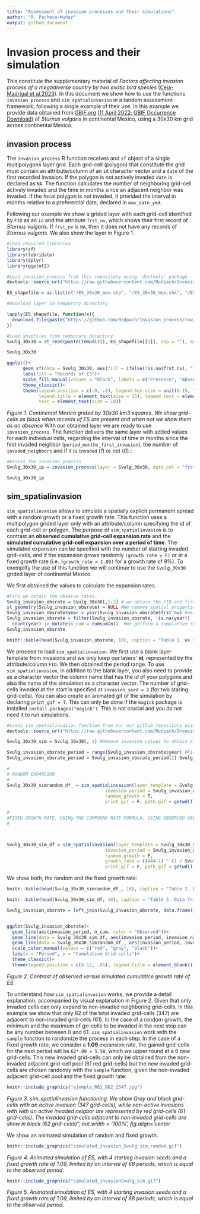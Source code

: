 ```yaml
---
title: "Assessment of invasion processes and their simulations"
author: "R. Pacheco-Muñoz"
output: github_document
---
```


# Invasion process and their simulation

This constitute the supplementary material of _Factors affecting invasion process of a megadiverse country by two exotic bird species_ ([Ceja-Madrigal et al.2023](https://www.sciencedirect.com/science/article/pii/S2213305423000322?dgcid=coauthor#ack0005)). In this document we show how to use the functions `invasion_process` and `sim_spatialinvasion` in a tandem assessment framework, following a single example of their use. In this example we provide data obtained from [GBIF.org](GBIF.org) [(11 April 2022; GBIF Occurrence Download)](https://doi.org/10.15468/dl.8z9dxy) of _Sturnus vulgaris_ in continental Mexico, using a 30x30 km grid across continental Mexico.


## invasion process

The `invasion_process` R function receives and `sf` object of a single multipolygons layer grid. Each grid-cell (polygon) that constitute the grid must contain an attribute/column of an `id` character vector and a `date` of the first recorded invasion. If the polygon is not actively invaded `date` is declared as `NA`. The function calculates the number of neighboring grid-cell actively invaded and the time in months since an adjacent neighbor was invaded. If the focal polygon is not invaded, it provided the interval in months relative to a preferential date, declared in `max_date_ymd`.

Following our example we show a grided layer with each grid-cell identified by `FID` as an `id` and the attribute `frst_nv`, which shows their first record of _Sturnus vulgaris_. If `frst_nv` is `NA`, then it does not have any records of _Sturnus vulgaris_. We also show the layer in Figure 1.
```r
#load required libraries
library(sf)
library(lubridate)
library(dplyr)
library(ggplot2)

#Load invasion_process from this repository using 'devtools' package
devtools::source_url("https://raw.githubusercontent.com/Rodpach/Invasion_process/master/invasion_process.R")

ES_shapefile = as.list(c("/ES_30x30_mex.shp", "/ES_30x30_mex.shx", "/ES_30x30_mex.dbf", "/ES_30x30_mex.prj"))

#Download layer in temporary directory

lapply(ES_shapefile, function(x){
  download.file(paste("https://github.com/Rodpach/Invasion_process/raw/master", x, sep = ""), destfile = paste(tempdir(), x, sep = ""), quiet = T)
})

#Load shapfiles from temporary directory
Svulg_30x30 = st_read(paste(tempdir(), ES_shapefile[[1]], sep = ""), quiet = T)

Svulg_30x30
```

```r
ggplot()+
      geom_sf(data = Svulg_30x30, aes(fill = ifelse(!is.na(frst_nv), "1", NA)), size = 0.05)+
      labs(fill = "Records of ES")+
      scale_fill_manual(values = "black", labels = c("Presence", "Absence"), na.value = "transparent")+
      theme_classic()+
      theme(legend.position = c(.9, .8), legend.key.size = unit(0.15, "cm"), legend.title.align = 0.5,
            legend.title = element_text(size = 15), legend.text = element_text(size = 13),
            text = element_text(size = 10))
```
_Figure 1. Continental Mexico grided by 30x30 km3 squares. We show grid-cells as black when records of ES are present and when not we show them as an absence_
\n
With our obtained layer we are ready to use `invasion_process`. The function delivers the same layer with added values for each individual cells, regarding the interval of time in months since the first invaded neighbor  (`period_months_first_invasion`), the number of `invaded_neighbors` and if it is `invaded` (*1*)  or not (*0*).:
```r
#Assess the invasion process
Svulg_30x30_ip = invasion_process(layer = Svulg_30x30, date_col = "frst_nv", poligon_id_col = "FID", max_date_ymd = "2022-03-01")

Svulg_30x30_ip
```

## sim_spatialinvasion

`sim_spatialinvasion` allows to simulate a spatially explicit permanent spread with a random growth or a fixed growth rate. This function uses a multipolygon grided layer only with an attribute/column specifying the id of each grid-cell or polygon. The purpose of `sim_spatialinvasion` is to contrast an **observed cumulative grid-cell expansion rate** and the **simulated cumulative grid-cell expansion over a period of time**. The simulated expansion can be specified with the number of starting invaded grid-cells, and if the expansion grows randomly `(growth_rate = F)` or at a fixed growth rate (i.e. `(growth_rate = 1.09)` for a growth rate of 9%). To exemplify the use of this function we will continue to use the `Svulg_30x30` grided layer of continental Mexico.

We first obtained the values to calculate the expansion rates.
```r

#Firs we obtain the observe rates.
Svulg_invasion_obsrate = Svulg_30x30[,1:2] # we obtain the FID and first invatio day of each grid-cell
st_geometry(Svulg_invasion_obsrate) = NULL #We remove spatial properties from object to obtain a tibble
Svulg_invasion_obsrate$year = year(Svulg_invasion_obsrate$frst_nv) #we creat a year of first record column
Svulg_invasion_obsrate = filter(Svulg_invasion_obsrate, !is.na(year)) |> #We use count the obtain the new record per year
  count(year) |> mutate(n_cum = cumsum(n))  #We perform a cumulative summary of each new record.
Svulg_invasion_obsrate
```


```r
knitr::kable(head(Svulg_invasion_obsrate, 10), caption = "Table 1. We show the first five periods of time (years) and their respective number of grid-cells invaded per year (n) and their cumulative count per year (n_cum).")
```

We proceed to load `sim_spatialinvasion`. We first use a blank layer template from invasions and we only keep our layers' **id**, represented by the attribute/column `FID`. We then obtained the period range. To use `sim_spatialinvasion`, in addition to the blank layer, you also need to provide  as a character vector the column name that has the *id* of your polygons and also the name of the simulation as a character vector. The number of grid-cells invaded at the start is specified at `invasion_seed = 2` (for two staring grid-cells). You can also create an animated gif of the simulation by declaring `print_gif = T`. This can only be done if the `magick` package is installed `install.packages("magick")`. This is not crucial and you do not need it to run simulations.
```r
#Loads sim_spatialinvasion function from our our github repository usin 'devtools' package.
devtools::source_url("https://raw.githubusercontent.com/Rodpach/Invasion_process/master/sim_spatialinvasion.R")

Svulg_30x30_sim = Svulg_30x30[, 1] #Remove invasion values to obtain a blank grid layer template.

Svulg_invasion_obsrate_period = range(Svulg_invasion_obsrate$year) #First and last year of records
Svulg_invasion_obsrate_period = Svulg_invasion_obsrate_period[2]-Svulg_invasion_obsrate_period[1] #obtain the period of time

#
# RANDOM EXPANSION
#
Svulg_30x30_simrandom_df_ = sim_spatialinvasion(layer_template = Svulg_30x30_sim, poligon_id_col = "FID", sim_name = "Svulg_sim_random",
                                     invasion_period = Svulg_invasion_obsrate_period, invasion_seed = 2, 
                                     random_growth = T, 
                                     print_gif = F, path_gif = getwd())

#
#FIXED GROWTH RATE, USINg THE COMPOUND RATE FORMULA, USING OBSERVED VALUES.
#



Svulg_30x30_sim_df = sim_spatialinvasion(layer_template = Svulg_30x30_sim, poligon_id_col = "FID", sim_name = "Svulg_sim",
                                     invasion_period = Svulg_invasion_obsrate_period, invasion_seed = 2,
                                     random_growth = F, 
                                     growth_rate = ((444-1) ^ (1 / Svulg_invasion_obsrate_period)), #Fixed growth rate calculated using de compound rate formula and the observed data. 444 is the final number of gridcells.
                                     print_gif = F, path_gif = getwd())
```

We show both, the random and the fixed growth rate:

```r
knitr::kable(head(Svulg_30x30_simrandom_df_, 10), caption = "Table 2. Data frame of Simulated random expansion values, provided by sim_spatialinvasion.")
```

```r
knitr::kable(head(Svulg_30x30_sim_df, 10), caption = "Table 3. Data frame of Simulated fixed expansion values, provided by sim_spatialinvasion.")
```



```r
Svulg_invasion_obsrate = left_join(Svulg_invasion_obsrate, data.frame(year = 1953:2021, invasion_period = 1:length(1953:2021)))


ggplot(Svulg_invasion_obsrate)+
  geom_line(aes(invasion_period, n_cum, color = "Observed"))+
  geom_line(data = Svulg_30x30_sim_df, aes(invasion_period, invasion_n2, color = "Simulated: fixed"))+
  geom_line(data = Svulg_30x30_simrandom_df_, aes(invasion_period, invasion_n2, color = "Simulated: random"))+
  scale_color_manual(values = c("red", "gray", "black"))+
  labs(x = "Period", y = "Cumulative Grid-cells")+
  theme_classic()+
  theme(legend.position = c(0.12, .85), legend.title = element_blank())
```

_Figure 2. Contrast of observed versus simulated cumulatice growth rate of ES._

To understand how `sim_spatialinvasion` works, we provide a detail explanation, accompanied by visual explanation in Figure 2. Given that only invaded cells can only expand to non-invaded neighboring grid-cells, in this example we show that only 62 of the total invaded grid-cells (347) are adjacent to non-invaded grid-cells (61). In the case of a random growth, the minimum and the maximum of gri-cells to be invaded in the next step can be any number between 0 and 61. `sim_spatialinvasion` work with the `sample` function to randomize the process in each step. In the case of a fixed growth rato, we consider a **1.09** expansion rate, the gained grid-cells for the next period will be `62*.09 = 5.58`, which we upper round at a 6 new grid-cells. This new invaded grid-cells can only be obtained from the non-invaded adjacent grid-cell pool (61 red grid-cells) but the new invaded grid-cells are chosen randomly with the `sample` function, given the non-invaded adjacent grid-cell pool and the fixed growth rate:
```r
knitr::include_graphics("ejemplo_R61_B62_I347.jpg")
```
_Figure 3. sim_spatialinvasion functioning. We show Gray and black grid-cells with an active invasion (347 grid-cells), while non-active invasions with with an active invaded neigbor are represented by red grid-cells  (61 grid-cells). The invaded grid-cells adjacent to non-invaded grid-cells are show in black (62 grid-cells)", out.width = '100%', fig.align='center_

We show an animated simulation of random and fixed growth.
```r
knitr::include_graphics("simulated_invasion_Svulg_sim_random.gif")
```
_Figure 4. Animated simulation of ES, with 4 starting invasion seeds and a fixed growth rate of 1.09, limited by an interval of 68 periods, which is equal to the observed period._

```r
knitr::include_graphics("simulated_invasionSvulg_sim.gif")
```
_Figure 5. Animated simulation of ES, with 4 starting invasion seeds and a fixed growth rate of 1.09, limited by an interval of 68 periods, which is equal to the observed period._